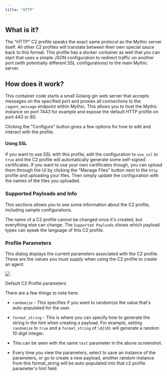 ```yaml
---
title: "HTTP"
---
```


## What is it?

The "HTTP" C2 profile speaks the exact same protocol as the Mythic server itself. All other C2 profiles will translate between their own special sauce back to this format. This profile has a docker container as well that you can start that uses a simple JSON configuration to redirect traffic on another port (with potentially different SSL configurations) to the main Mythic server.

## How does it work?

This container code starts a small Golang gin web server that accepts messages on the specified port and proxies all connections to the `/agent_message` endpoint within Mythic. This allows you to host the Mythic instance on port 7443 for example and expose the default HTTP profile on port 443 or 80.

Clicking the "Configure" button gives a few options for how to edit and interact with the profile.

#### Using SSL

If you want to use SSL with this profile, edit the configuration to `use_ssl` to `true` and the C2 profile will automatically generate some self-signed certificates. If you want to use your own certificates though, you can upload them through the UI by clicking the "Manage Files" button next to the `http` profile and uploading your files. Then simply update the configuration with the names of the files you uploaded.

### Supported Payloads and Info

This sections allows you to see some information about the C2 profile, including sample configurations.

The name of a C2 profile cannot be changed once it's created, but everything else can change. The `Supported Payloads` shows which payload types can speak the language of this C2 profile.

### Profile Parameters

This dialog displays the current parameters associated with the C2 profile. These are the values you must supply when using the C2 profile to create an agent.

<Frame>
<img src="/images/version-2.3/image-72.png"/>
</Frame>

Default C2 Profile parameters

There are a few things to note here:

- `randomize` - This specifies if you want to randomize the value that's auto-populated for the user.
- `format_string` - This is where you can specify how to generate the string in the hint when creating a payload. For example, setting `randomize` to `true` and a `format_string` of `\d{10}` will generate a random 10 digit integer.

- This can be seen with the same `test` parameter in the above screenshot.
- Every time you view the parameters, select to save an instance of the parameters, or go to create a new payload, another random instance from this format\_string will be auto-populated into that c2 profile parameter's hint field.
